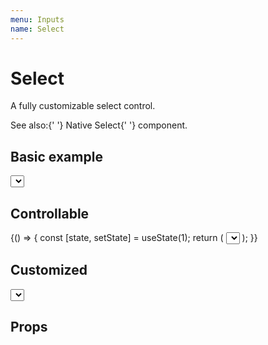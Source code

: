 ```yaml
---
menu: Inputs
name: Select
---
```



# Select

A fully customizable select control.

<span>
  See also:{' '}
  <Link to="/src-packages-src-packages-ui-src-native-select-native-select">Native Select</Link>{' '}
  component.
</span>

## Basic example

<Playground>
  <Select
    bgColor="primary"
    caption="Select"
    defaultValue={1}
    formatValue={(value) => `Item ${value}`}
  >
    {([isSelected, makeSelectHandler]) => (
      <List>
        <ArrowKeys vertical>
          <ListButton bgColor={isSelected(1) && 'color1'} onClick={makeSelectHandler(1)}>
            Item 1
          </ListButton>
          <ListButton bgColor={isSelected(2) && 'color2'} onClick={makeSelectHandler(2)}>
            Item 2
          </ListButton>
        </ArrowKeys>
      </List>
    )}
  </Select>
</Playground>

## Controllable

<Playground>
  {() => {
    const [state, setState] = useState(1);
    return (
      <Select caption="Select" value={state}>
        <List>
          <ArrowKeys vertical>
            <ListButton bgColor={state === 1 && 'color1'} onClick={() => setState(1)}>
              Item 1
            </ListButton>
            <ListButton bgColor={state === 2 && 'color2'} onClick={() => setState(2)}>
              Item 2
            </ListButton>
          </ArrowKeys>
        </List>
      </Select>
    );
  }}
</Playground>

## Customized

<Playground>
  <Select
    bgColor="primary"
    caption="Select"
    floatingAreaProps={{ align: 'top-left', blockLevel: false }}
    floatingAreaContentProps={{ rize: 10 }}
    formatValue={(value) => `Item ${value}`}
    onChange={(value) => console.log('onChange: ', value)}
    onClose={() => console.log('onClose')}
    onOpen={() => console.log('onOpen')}
    prepend={
      <Addon>
        <Rocket />
      </Addon>
    }
    rize={1}
  >
    {([isSelected, makeSelectHandler]) => (
      <List bgColor="primary1">
        <ArrowKeys validTypes={[ListButton]} vertical>
          <ListButton bgColor={isSelected(1) && 'color3'} onClick={makeSelectHandler(1)}>
            Item 1
          </ListButton>
          <ListButton bgColor={isSelected(2) && 'color3'} onClick={makeSelectHandler(2)}>
            Item 2
          </ListButton>
        </ArrowKeys>
      </List>
    )}
  </Select>
</Playground>

## Props

<Props of={Select} />
